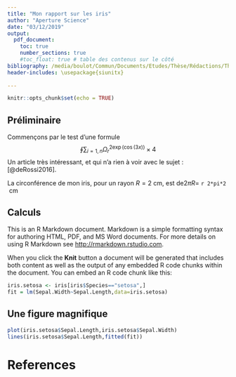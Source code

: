 ```yaml
---
title: "Mon rapport sur les iris"
author: "Aperture Science"
date: "03/12/2019"
output:
  pdf_document:
    toc: true
    number_sections: true
    #toc_float: true # table des contenus sur le côté
bibliography: /media/boulot/Commun/Documents/Etudes/Thèse/Rédactions/Thèse/These.bib
header-includes: \usepackage{siunitx}
    
---
```


```r
knitr::opts_chunk$set(echo = TRUE)
```
## Préliminaire

Commençons par le test d'une formule 
$$
\oint\sum_{i=1,n}\Omega_{r}^{2\exp(\cos(3x))}\times 4
$$
Un article très intéressant, et qui n'a rien à voir avec le sujet : [@deRossi2016].
  
La circonférence de mon iris, pour un rayon $R=\SI{2}{\centi\metre}$, est de$2\pi R=$ `r 2*pi*2` $\SI{}{\centi\metre}$

## Calculs

This is an R Markdown document. Markdown is a simple formatting syntax for authoring HTML, PDF, and MS Word documents. For more details on using R Markdown see <http://rmarkdown.rstudio.com>.

When you click the **Knit** button a document will be generated that includes both content as well as the output of any embedded R code chunks within the document. You can embed an R code chunk like this:

```r
iris.setosa <- iris[iris$Species=="setosa",]
fit = lm(Sepal.Width~Sepal.Length,data=iris.setosa)
```
## Une figure magnifique

```r
plot(iris.setosa$Sepal.Length,iris.setosa$Sepal.Width)
lines(iris.setosa$Sepal.Length,fitted(fit))
```

# References


